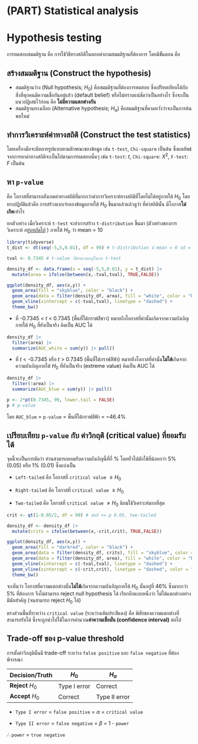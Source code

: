 # (PART) Statistical analysis {.unnumbered}

# Hypothesis testing

การทดสอบสมมติฐาน คือ การใช้วิธีทางสถิติในตอบคำถามสมมติฐานที่ต้องการ โดยมีขั้นตอน คือ

## สร้างสมมติฐาน (Construct the hypothesis)

-   สมมติฐานว่าง (Null hypothesis; $H_{0}$) คือสมมติฐานที่ต้องการทดสอบ ซึ่งเปรียบเทียบได้กับสิ่งที่ทุกคนมีความเชื่อกันอยู่แล้ว (default belief) หรือไม่ทราบแน่ชัดว่าเป็นอย่างไร ซึ่งจะเป็นแนวปฏิเสธไว้ก่อน คือ **ไม่มีความแตกต่างกัน**
-   สมมติฐานทางเลือก (Alternative hypothesis; $H_{a}$) คือสมมติฐานที่คาดหวังว่าจะเป็นการค้นพบใหม่

## ทำการวิเคราะห์ค่าทางสถิติ (Construct the test statistics)

โดยเครื่องมือจะมีหลายรูปแบบตามลักษณะของข้อมูล เช่น `t-test`, `Chi-square` เป็นต้น ซึ่งผลลัพธ์จากการหาค่าทางสถิติจะเป็นไปตามการทดสอบนั้นๆ เช่น `t-test`: $t$, `Chi-square`: $X^{2}$, `F-test`: $F$ เป็นต้น

## หา `p-value`

คือ โอกาสที่สามารถสังเกตค่าทางสถิติที่มากกว่าค่าการวิเคราะห์ทางสถิติที่โดยไม่ได้อยู่ภายใต้ $H_{0}$ โดยทางปฏิบัติแล้วคือ การสร้างแบบจำลองข้อมูลภายใต้ $H_{0}$ ขึ้นมาแล้วแล้วดูว่า ที่ค่าสถิตินั้น มีโอกาส**ไม่เกิด**เท่าไร

ยกตัวอย่าง เมื่อวิเคราะห์ `t-test` จะทำการสร้าง `t-distribution` ขึ้นมา (ตัวอย่างของการวิเคราะห์ อยู่[บทถัดไป](#sec-t-test) ) ภายใต้ $H_{0}$ ว่า mean = 10

```r
library(tidyverse)
t_dist <- dt(seq(-5,5,0.01), df = 99) # t-distribution มี mean = 0 sd = 1

tval <- 0.7345 # t-value วิธีคำนวณอยู่ในบท t-test

density_df <- data.frame(x = seq(-5,5,0.01), y = t_dist) |>
  mutate(area = ifelse(between(x,-tval,tval), TRUE,FALSE))

ggplot(density_df, aes(x,y)) + 
  geom_area(fill = "skyblue", color = "black") +
  geom_area(data = filter(density_df, area), fill = "white", color = "black") +
  geom_vline(xintercept = c(-tval,tval), linetype = "dashed") +
  theme_bw()
```

-   ที่ -0.7345 \< $t$ \< 0.7345 (พื้นที่ใต้กราฟสีขาว) หมายถึงโอกาสที่ค่านั้นเกิดจากความบังเอิญภายใต้ $H_{0}$ ที่ยังเป็นจริง คิดเป็น AUC ได้

```r
density_df |> 
  filter(area) |> 
  summarize(AUC_white = sum(y)) |> pull()
```

-   ที่ $t$ \< -0.7345 หรือ $t$ \> 0.7345 (พื้นที่ใต้กราฟสีฟ้า) หมายถึงโอกาสที่ค่านั้น**ไม่ได้**เกิดจากความบังเอิญภายใต้ $H_{0}$ ที่ยังเป็นจริง (extreme value) คิดเป็น AUC ได้

```r
density_df |> 
  filter(!area) |> 
  summarize(AUC_blue = sum(y)) |> pull()

p <- 2*pt(0.7345, 99, lower.tail = FALSE) 
p # p-value
```

โดย `AUC_blue` = `p-value` = พื้นที่ใต้กราฟสีฟ้า = \~46.4%

## เปรียบเทียบ `p-value` กับ ค่าวิกฤติ (critical value) ที่ยอมรับได้

จุดนี้จะเป็นการตัดว่า ท่านสามารถยอมรับความบังเอิญนี้ที่กี่ % โดยทั่วไปมักใช้ที่น้อยกว่า 5% (0.05) หรือ 1% (0.01) ซึ่งแบ่งเป็น

-   `Left-tailed` คือ โอกาสที่ `critical value` $\leq H_{0}$

-   `Right-tailed` คือ โอกาสที่ `critical value` $\geq H_{0}$

-   `Two-tailed` คือ โอกาสที่ `critical value` $\neq H_{0}$ นิยมใช้วิเคราะห์มากที่สุด

```r
crit <- qt(1-0.05/2, df = 99) # ตัดที่ <= p 0.05, two-tailed

density_df <- density_df |> 
  mutate(crits = ifelse(between(x,-crit,crit), TRUE,FALSE))

ggplot(density_df, aes(x,y)) + 
  geom_area(fill = "darkred", color = "black") +
  geom_area(data = filter(density_df, crits), fill = "skyblue", color = "black") + 
  geom_area(data = filter(density_df, area), fill = "white", color = "black") +
  geom_vline(xintercept = c(-tval,tval), linetype = "dashed") +
  geom_vline(xintercept = c(-crit,crit), linetype = "dashed", color = "red") +
  theme_bw()
```

จะเห็นว่า โอกาสที่ความแตกต่างนั้น**ไม่ได้**เกิดจากความบังเอิญภายใต้ $H_{0}$ นั้นอยู่ที่ 46% ซึ่งมากกว่า 5% ที่ต้องการ จึงไม่สามารถ reject null hypothesis ได้ เรียกอีกแบบหนึ่งว่า ไม่ได้แตกต่างอย่างมีนัยสำคัญ (จนสามารถ reject $H_{0}$ ได้)

ตรงส่วนพื้นที่ระหว่าง `critical value` (ระหว่างเส้นประสีแดง) คือ พิสัยของความแตกต่างที่สามารถรับได้ ซึ่งจะถูกนำไปใช้ในการคำนวณ**ค่าความเชื่อมั่น (confidence interval)** ต่อไป

## Trade-off ของ p-value threshold

การตั้งค่าวิกฤตินั้นมี trade-off ระหว่าง `false positive` และ `false negative` ที่ต้องพิจารณา

| Decision/Truth     | $H_{0}$      | $H_{a}$       |
|--------------------|--------------|---------------|
| **Reject** $H_{0}$ | Type I error | Correct       |
| **Accept** $H_{0}$ | Correct      | Type II error |

-   `Type I error` = `false positive` = $\alpha$ = `critical value`

-   `Type II error` = `false negative` = $\beta$ = 1 - `power`

$\therefore$ `power` = `true negative`

